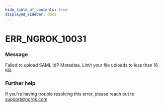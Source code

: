 ```yaml
---
hide_table_of_contents: true
displayed_sidebar: docs
---
```



# ERR_NGROK_10031

### Message

Failed to upload SAML IdP Metadata. Limit your file uploads to less than 16 KB.

<ErrorDetails error="err_ngrok_10031" />

### Further help

If you're having trouble resolving this error, please reach out to [support@ngrok.com](mailto:support@ngrok.com?subject=Help%20with%20ERR_NGROK_10031)
